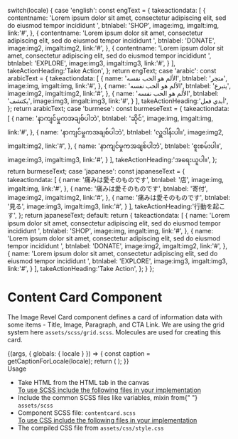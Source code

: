 
  switch(locale) {
    case 'english': const engText = { 
      takeactiondata: [
        {
          contentname: 'Lorem ipsum dolor sit amet, consectetur adipiscing elit, sed do eiusmod tempor incididunt ',
          btnlabel: 'SHOP',
          image:img,
          imgalt:img,
          link:'#',
        },
        {
          contentname: 'Lorem ipsum dolor sit amet, consectetur adipiscing elit, sed do eiusmod tempor incididunt ',
          btnlabel: 'DONATE',
          image:img2,
          imgalt:img2,
          link:'#',
        },
        {
          contentname: 'Lorem ipsum dolor sit amet, consectetur adipiscing elit, sed do eiusmod tempor incididunt ',
          btnlabel: 'EXPLORE',
          image:img3,
          imgalt:img3,
          link:'#',
        }
      ],
      takeActionHeading:'Take Action',
    }; return engText;
    case 'arabic': const arabicText = { 
      takeactiondata: [
        {
          name: 'الألم هو الحب نفسه', 
          btnlabel: 'متجر',
          image:img,
          imgalt:img,
          link:'#',
        },
        {
          name: 'الألم هو الحب نفسه', 
          btnlabel: 'يتبرع',
          image:img2,
          imgalt:img2,
          link:'#',
        },
        {
          name: 'الألم هو الحب نفسه', 
          btnlabel: 'يكتشف',
          image:img3,
          imgalt:img3,
          link:'#',
        }
      ],
      takeActionHeading:'أبدي فعل',
    }; return arabicText;
    case 'burmese': const burmeseText = { 
      takeactiondata: [
        {
          name: 'နာကျင်မှုကအချစ်ပါဘဲ', 
          btnlabel: 'ဆိုင်',
          image:img,
          imgalt:img,
          link:'#',
        },
        {
          name: 'နာကျင်မှုကအချစ်ပါဘဲ', 
          btnlabel: 'လှူဒါန်းပါ။',
          image:img2,
          imgalt:img2,
          link:'#',
        },
        {
          name: 'နာကျင်မှုကအချစ်ပါဘဲ', 
          btnlabel: 'စူးစမ်းပါ။',
          image:img3,
          imgalt:img3,
          link:'#',
        }
      ],
      takeActionHeading:'အရေးယူပါ။',
    }; return burmeseText;
    case 'japanese': const japaneseText = { 
      takeactiondata: [
        {
          name: '痛みは愛そのものです', 
          btnlabel: '店',
          image:img,
          imgalt:img,
          link:'#',
        },
         {
          name: '痛みは愛そのものです', 
          btnlabel: '寄付',
          image:img2,
          imgalt:img2,
          link:'#',
        },
         {
          name: '痛みは愛そのものです', 
          btnlabel: '見る',
          image:img3,
          imgalt:img3,
          link:'#',
        }
      ],
      takeActionHeading:'行動を起こす',
    }; return japaneseText;
    default:
      return { 
        takeactiondata: [
        {
          name: 'Lorem ipsum dolor sit amet, consectetur adipiscing elit, sed do eiusmod tempor incididunt ', 
          btnlabel: 'SHOP',
          image:img,
          imgalt:img,
          link:'#',
        },
        {
          name: 'Lorem ipsum dolor sit amet, consectetur adipiscing elit, sed do eiusmod tempor incididunt ', 
          btnlabel: 'DONATE',
          image:img2,
          imgalt:img2,
          link:'#',
        },
        {
          name: 'Lorem ipsum dolor sit amet, consectetur adipiscing elit, sed do eiusmod tempor incididunt ', 
          btnlabel: 'EXPLORE',
          image:img3,
          imgalt:img3,
          link:'#',
        }
      ],
      takeActionHeading:'Take Action',
    };
  }
};

<Meta title="Testing/Image Revel Cards" />

<style>{`
 .subheading {
    font-weight: 700;
    font-size: 24px;
    color: #031c2d;
    letter-spacing: 1.5px;
    line-height: 24px;
    margin-bottom: 12px;
    margin-top: 40px;
  }
  .sbdocs .sbdocs-p,
  .sbdocs .sbdocs-li{
    font-size: 1rem;
  }
`}</style>

# Content Card Component

The Image Revel Card component defines a card of information data with some items - Title, Image, Paragraph, and CTA Link. We are using the grid system here <code>assets/scss/grid.scss</code>. Molecules are used for creating this card.

<Story name="Image Revel Cards">
  {(args, { globals: { locale } }) => {
    const caption = getCaptionForLocale(locale);
    return (
      <ImageRevelCards
        data={caption.takeactiondata}
        takeActionHeading={caption.takeActionHeading}
        {...args}
      ></ImageRevelCards>
    );
  }}
</Story>

<div className="subheading">Usage</div>
<ul>
  <li>Take HTML from the HTML tab in the canvas</li>
  <u>To use SCSS include the following files in your implementation</u>
  <li>
    Include the common SCSS files like variables, mixin from{" "}
    <code>assets/scss</code>
  </li>
  <li>
    Component SCSS file: <code>contentcard.scss</code>
  </li>
  <u>To use CSS include the following files in your implementation</u>
  <li>
    The compiled CSS file from <code>assets/css/style.css</code>
  </li>
</ul>
